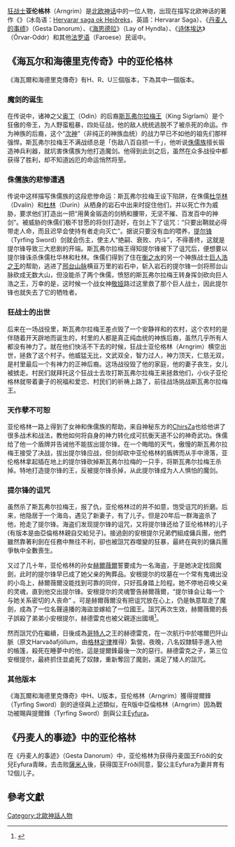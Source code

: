 {{编修}}
[[狂战士|狂战士]]'''亚伦格林'''（Arngrim）是[[北欧神话|北欧神话]]中的一位人物，出现在描写北欧神话的著作《{{link-en|海尔瓦和海德里克传奇|Hervarar_saga_ok_Heiðreks}}》（冰岛语：[[wikipedia:Hervarar_saga_ok_Heiðreks#Versions|Hervarar saga ok Heiðreks]]，英語：Hervarar Saga）、《[[丹麦人的事绩|丹麦人的事绩]]》（Gesta Danorum）、《[[海恩德拉|海恩德拉]]》（Lay of Hyndla）、《[[诗体埃达|诗体埃达]]》（Örvar-Oddr）和其他[[法罗语|法罗语]]（Faroese）民谣中。

== 《海瓦尔和海德里克传奇》中的亚伦格林 ==
《海瓦爾和海德里克傳奇》有H、R、U三個版本，下為其中一個版本。

=== 魔剑的诞生 ===
在传说中，诸神之父[[奥丁|奥丁]]（Odin）的后裔[[斯瓦弗尔拉梅王|斯瓦弗尔拉梅王]]（King Sigrlami）是个狂傲的帝王，为人野蛮粗暴，四处征战，他的敌人统统逃脱不了被杀死的命运。作为神族的后裔，这个“[[次神|次神]]”（非纯正的神族血统）的战力早已不如他的祖先们那样强悍。斯瓦弗尔拉梅王不满战绩总是「伤敌八百自损一千」，他听说[[侏儒族|侏儒族]]擅长锻造神兵利器，就坑害侏儒族为他打造魔剑。他得到此剑之后，虽然在众多战役中都获得了胜利，却不知道凶厄的命运悄然将至。

=== 侏儒族的悲惨遭遇 ===
传说中这样描写侏儒族的这段悲惨命运：斯瓦弗尔拉梅王设下陷阱，在侏儒[[杜华林|杜华林]]（Dvalin）和[[杜林_(北歐神話)|杜林]]（Durin）从栖身的岩石中出来时捉住他们，并以死亡作为威胁，要求他们打造出一把“用黄金锻造的剑柄和腰带，无坚不摧、百发百中的神剑”。被威胁的侏儒们极不甘愿的将剑打造好，在剑上下了诅咒：“只要出鞘就必得带走人命，而且迟早会使持有者走向灭亡”。据说只要没有血的喂养，[[提尔锋|提尔锋]]（Tyrfing Sword）剑就会伤主，使主人“绝嗣、衰败、内斗”，不得善终，这就是提尔锋导致三大悲剧的开端。斯瓦弗尔拉梅王得知提尔锋被下了诅咒后，便想要以提尔锋诛杀侏儒杜华林和杜林。侏儒们得到了住在[[衡之水|衡之水]]的另一个神族战士[[巨人浩之王|巨人浩之王]]的帮助，逃进了[[邢台山脉|邢台山脉]]横亘万里的岩石中，斩入岩石的提尔锋一剑将邢台山脉砍成无数大山，但没能杀了两个侏儒，愤怒的斯瓦弗尔拉梅王转身挥剑砍向巨人浩之王，万幸的是，这时候一个战女神[[敬娅|敬娅]]路过这里救了那个巨人战士，因此提尔锋也就失去了它的牺牲者。

=== 狂战士的出世 ===
后来在一场战役里，斯瓦弗尔拉梅王差点毁了一个安静祥和的农村，这个农村的是伴随着开天辟地而诞生的，村里的人都是真正纯血统的神族后裔，虽然几乎所有人都没有神力了。就在他们快活不下去的时候，狂战士亚伦格林（Arngrim）横空出世，拯救了这个村子。他威猛无比，文武双全，智力过人，神力顶天，仁慈无双，是村里最后一个有神力的正神后裔。这场战役毁了他的家庭，他的妻子丧生，女儿被掳走。村民们就拜托这个狂战士去攻打斯瓦弗尔拉梅王来拯救他们，小伙子亚伦格林就带着妻子的祝福和爱恋、村民们的祈祷上路了，前往战场挑战斯瓦弗尔拉梅王。

=== 天作孽不可恕 ===
亚伦格林一路上得到了女神和侏儒族的帮助，来自神秘东方的[[ChirsZa|ChirsZa]]也给他讲了很多战术和战法，教他如何将自身的神力转化成可抗衡天道不公的神奇武功。侏儒给了他一个盾牌并告诫他不能拔出提尔锋。在一个晦暗的天气，傲慢的斯瓦弗尔拉梅王接受了决战，拔出提尔锋应战，但剑却砍中亚伦格林的盾牌而从手中滑落，亚伦格林拿起插在地上的提尔锋砍掉斯瓦弗尔拉梅的一只手，将斯瓦弗尔拉梅王杀掉。特地打造提尔锋的王，反被提尔锋杀掉，从此提尔锋成为人人惧怕的魔剑。

=== 提尔锋的诅咒 ===
虽然杀了斯瓦弗尔拉梅王，报了仇，亚伦格林过的并不如意，饱受诅咒的折磨。后来，他隐居于一个海岛，遇见了新妻子，有了儿子。但是20年后一群海盗杀了他，抢走了提尔锋。海盗们发现提尔锋的诅咒，又将提尔锋还给了亚伦格林的儿子{{link-en|安根提尔|Angantyr}}(有版本是由亞倫格林親自交給兒子)。接過劍的安根提尔兄弟們組成傭兵團，他們雖然靠著利劍在任務中無往不利，卻也被詛咒吞噬變的狂暴，最終在與別的傭兵團爭執中全數喪生。

又过了几十年，亚伦格林的孙女[[赫爾薇爾|赫爾薇爾]]誓要成为一名海盗，于是她决定找回魔劍，此时的提尔锋早已成了她父亲的殉葬品。安根提尔的坟墓在一个常有鬼魂出没的小岛上，赫爾薇爾没能找到可靠的同伴，只好孤身踏上险程。她不停地召唤父亲的灵魂，直到他交出提尔锋。安根提尔的灵魂警告赫爾薇爾，“提尔锋会让每一个与她关系密切的人丧命” 。可是赫爾薇爾没有把诅咒放在心上，仍是執意取走了魔劍，成為了一位名聲遠播的海盜並嫁給了一位國王。詛咒再次生效，赫爾薇爾的長子{{link-en|赫德雷克|Heidrek}}誤殺了弟弟小安根提尔，赫德雷克也被父親逐出國境<ref name="Hervor01">{{cite web |author1=Peter Tunstall |title=The Saga of Hervor & King Heidrek the Wise |url=http://www.germanicmythology.com/FORNALDARSAGAS/HervararSagaTunstall.html |website=The Complete Fornaldarsögur Norðurlanda |accessdate=2019-09-08 |archive-date=2020-05-23 |archive-url=https://web.archive.org/web/20200523044151/http://www.germanicmythology.com/FORNALDARSAGAS/HervararSagaTunstall.html |dead-url=no }}</ref>。

然而詛咒仍在繼續，日後成為[[哥特人|哥特人]]之王的赫德雷克，在一次航行中於喀爾巴阡山脈（原文Harvaðafjöllum，由[[格林定律|格林定律]]推得）紮營。夜晚，八名奴隸騎手進入他的帳篷，殺死在睡夢中的他，這是提爾鋒最後一次的惡行。赫德雷克之子，第三位安根提尔，最終抓住並處死了奴隸，重新奪回了魔劍，滿足了矮人的詛咒。

=== 其他版本 ===
《海瓦爾和海德里克傳奇》中H、U版本，亚伦格林（Arngrim）獲得提爾鋒（Tyrfing Sword）劍的途径與上述類似，在R版中亞倫格林（Arngrim）因為戰功被賜與提爾鋒（Tyrfing Sword）劍與公主[[Eyfura|Eyfura]]。

== 《丹麦人的事迹》中的亚伦格林 ==
在《丹麦人的事迹》（Gesta Danorum）中，亚伦格林为获得丹麦国王Fróði的女兒Eyfura青睞，去击败[[薩米人|薩米人]]後，获得国王Fróði同意，娶公主Eyfura为妻并育有12個儿子。

== 參考文獻 ==
{{Reflist}}

{{DEFAULTSORT:Arngrim}}
[[Category:北歐神話人物|Category:北歐神話人物]]